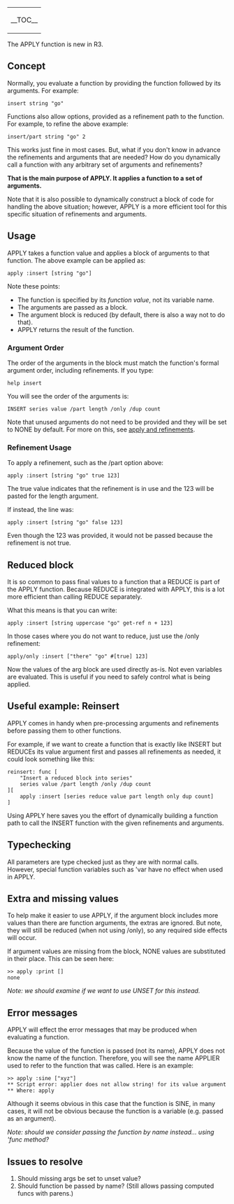 {| align="right"
| __TOC__
|}
The APPLY function is new in R3.

==Concept==

Normally, you evaluate a function by providing the function followed by its arguments. For example:

<pre>
insert string "go"
</pre>

Functions also allow options, provided as a refinement path to the function. For example, to refine the above example:

<pre>
insert/part string "go" 2
</pre>

This works just fine in most cases. But, what if you don't know in advance the refinements and arguments that are needed? How do you dynamically call a function with any arbitrary set of arguments and refinements?

'''That is the main purpose of APPLY. It applies a function to a set of arguments.'''

Note that it is also possible to dynamically construct a block of code for handling the above situation; however, APPLY is a more efficient tool for this specific situation of refinements and arguments.

==Usage==

APPLY takes a function value and applies a block of arguments to that function. The above example can be applied as:

<pre>
apply :insert [string "go"]
</pre>

Note these points:

*The function is specified by its ''function value'', not its variable name.
*The arguments are passed as a block.
*The argument block is reduced (by default, there is also a way not to do that).
*APPLY returns the result of the function.

===Argument Order===

The order of the arguments in the block must match the function's formal argument order, including refinements. If you type:

<pre>
help insert
</pre>

You will see the order of the arguments is:

<pre>
INSERT series value /part length /only /dup count
</pre>

Note that unused arguments do not need to be provided and they will be set to NONE by default. For more on this, see [[Forgoing_faux_pas#apply_and_refinements|apply and refinements]].

===Refinement Usage===

To apply a refinement, such as the /part option above:

<pre>
apply :insert [string "go" true 123]
</pre>

The true value indicates that the refinement is in use and the 123 will be pasted for the length argument.

If instead, the line was:

<pre>
apply :insert [string "go" false 123]
</pre>

Even though the 123 was provided, it would not be passed because the refinement is not true.

==Reduced block==

It is so common to pass final values to a function that a REDUCE is part of the APPLY function. Because REDUCE is integrated with APPLY, this is a lot more efficient than calling REDUCE separately.

What this means is that you can write:

<pre>
apply :insert [string uppercase "go" get-ref n + 123]
</pre>

In those cases where you do not want to reduce, just use the /only refinement:

<pre>
apply/only :insert ["there" "go" #[true] 123]
</pre>

Now the values of the arg block are used directly as-is. Not even variables are evaluated. This is useful if you need to safely control what is being applied.

==Useful example: Reinsert==

APPLY comes in handy when pre-processing arguments and refinements before passing them to other functions.

For example, if we want to create a function that is exactly like INSERT but REDUCEs its value argument first and passes all refinements as needed, it could look something like this:

<pre>
reinsert: func [
    "Insert a reduced block into series"
    series value /part length /only /dup count
][
    apply :insert [series reduce value part length only dup count]
]
</pre>

Using APPLY here saves you the effort of dynamically building a function path to call the INSERT function with the given refinements and arguments.

==Typechecking==

All parameters are type checked just as they are with normal calls. However, special function variables such as 'var have no effect when used in APPLY.

==Extra and missing values==

To help make it easier to use APPLY, if the argument block includes more values than there are function arguments, the extras are ignored. But note, they will still be reduced (when not using /only), so any required side effects will occur.

If argument values are missing from the block, NONE values are substituted in their place. This can be seen here:

<pre>
>> apply :print []
none
</pre>

''Note: we should examine if we want to use UNSET for this instead.''

==Error messages==

APPLY will effect the error messages that may be produced when evaluating a function.

Because the value of the function is passed (not its name), APPLY does not know the name of the function. Therefore, you will see the name APPLIER used to refer to the function that was called. Here is an example:

<pre>
>> apply :sine ["xyz"]
** Script error: applier does not allow string! for its value argument
** Where: apply
</pre>

Although it seems obvious in this case that the function is SINE, in many cases, it will not be obvious because the function is a variable (e.g. passed as an argument).

''Note: should we consider passing the function by name instead... using 'func method?''

==Issues to resolve==

#Should missing args be set to unset value?
#Should function be passed by name? (Still allows passing computed funcs with parens.)